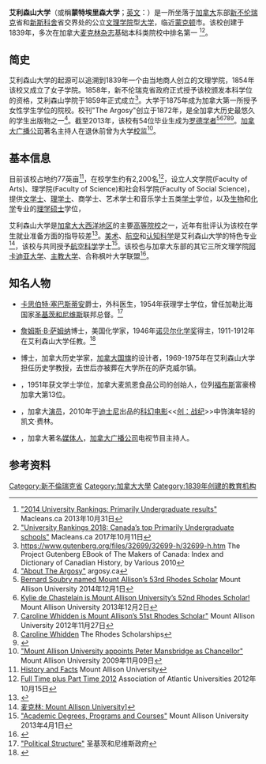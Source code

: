 {{Infobox University
| name         = 艾莉森山大学<br>Mount Allison University
| latin_name   = Universitatis Montis Allisoniani
| image   = [[File:MTAConvocationHall.jpg|220px]]
| image_size   = 
| caption = 艾莉森山大学会议厅
| logo         =[[File:Mount_Allison_Univ_wordmark.png|170px]]
| motto        = ''Litterae, Religio, Scientia''
| mottoeng     = Writing, Divinity, Knowledge
| established  =1839年6月
| type         = [[公立大学|公立大学]]
| endowment    = 
| staff        =
| president    = Robert Campbell
| chancellor   = Lynn Loewen
| students     = 2,350<ref name="Atlantic Universities">{{cite web|url=http://www.atlanticuniversities.ca/sites/default/files/documents/AAUFactsFiguresEnrolments/Full%20Time%202015.pdf|title=Full-time plus Part-time Enrollment|date=2012-10-15|publisher=Association of Atlantic Universities|accessdate=2012-10-15|archive-date=2016-03-05|archive-url=https://web.archive.org/web/20160305001733/http://www.atlanticuniversities.ca/sites/default/files/documents/AAUFactsFiguresEnrolments/Full%20Time%202015.pdf|dead-url=no}}</ref>
| undergrad    = 2,333
| postgrad     = 17
| faculty      = 129
| city         = 
| state        = [[新不伦瑞克|新不伦瑞克]]
| country      = {{CAN}}
| coor         = {{coord|45|53|55|N|64|22|25|W|region:CA_type:edu|display=inline,title}}
| campus       = 
| colours      = 石榴色 {{color box|#660000}} 和 [[金色|金色]] {{color box|#F2EB16}}
| athletics    = 
| affiliation  = 
| affiliations = 
| nickname     = Mounties, MtA
| website      = {{url|http://www.mta.ca}}
}}
'''艾利森山大学'''（或稱'''蒙特埃里森大学'''；[[英文|英文]]：'''{{lang|en|Mount Allison University}}'''）是一所坐落于[[加拿大|加拿大]]东部[[新不伦瑞克|新不伦瑞克]]省和[[新斯科舍|新斯科舍]]省交界处{{tsl|en|Sackville, New Brunswick|萨克威尔镇}}的公立[[文理学院|文理学院]]型[[大学|大学]]，临近[[蒙克顿|蒙克顿]]市。该校创建于1839年，多次在加拿大[[麦克林|麦克林杂志]]基础本科类院校中排名第一 <ref>[http://oncampus.macleans.ca/education/2013/10/31/2014-university-rankings-primarily-undergraduate-results/ "2014 University Rankings: Primarily Undergraduate results"] {{Wayback|url=http://oncampus.macleans.ca/education/2013/10/31/2014-university-rankings-primarily-undergraduate-results/ |date=20140209091131 }}  Macleans.ca 2013年10月31日</ref><ref>[http://www.macleans.ca/education/university-rankings/primarily-undergraduate-universities/ "University Rankings 2018: Canada’s top Primarily Undergraduate schools"] {{Wayback|url=http://www.macleans.ca/education/university-rankings/primarily-undergraduate-universities/ |date=20191102053227 }} Macleans.ca 2017年10月11日</ref>。

== 简史 ==
艾利森山大学的起源可以追溯到1839年一个由当地商人{{tsl|en|Charles Frederick Allison|查尔斯·艾利森}}创立的文理学院，1854年该校又成立了女子学院。1858年，新不伦瑞克省政府正式授予该校颁发本科学位的资格，艾利森山学院于1859年正式成立<ref name="gutenberg.org">https://www.gutenberg.org/files/32699/32699-h/32699-h.htm {{Wayback|url=https://www.gutenberg.org/files/32699/32699-h/32699-h.htm |date=20160303215607 }} The Project Gutenberg EBook of The Makers of Canada: Index and Dictionary of Canadian History, by Various 2010</ref>。大学于1875年成为加拿大第一所授予女性学生学位的院校。校刊"The Argosy"创立于1872年，是全加拿大历史最悠久的学生出版物之一<ref>[http://argosy.ca/about-argosy "About The Argosy"] {{webarchive|url=https://web.archive.org/web/20131104235613/http://argosy.ca/about-argosy |date=2013-11-04 }} argosy.ca </ref>。截至2013年，该校有54位毕业生成为[[罗德学者|罗德学者]]<ref>[http://www.mta.ca/Community/News/2014/December_2014/Bernard_Soubry_named_Mount_Allison%E2%80%99s_53rd_Rhodes_Scholar/   Bernard Soubry named Mount Allison’s 53rd Rhodes Scholar] {{Wayback|url=http://www.mta.ca/Community/News/2014/December_2014/Bernard_Soubry_named_Mount_Allison%E2%80%99s_53rd_Rhodes_Scholar/ |date=20190614172136 }} Mount Allison University 2014年12月1日</ref><ref>[http://www.mta.ca/Community/News/2013/December/Kylie_de_Chastelain_is_Mount_Allison_University%E2%80%99s_52nd_Rhodes_Scholar!/  Kylie de Chastelain is Mount Allison University’s 52nd Rhodes Scholar!] {{Wayback|url=http://www.mta.ca/Community/News/2013/December/Kylie_de_Chastelain_is_Mount_Allison_University%E2%80%99s_52nd_Rhodes_Scholar!/ |date=20190630044340 }} Mount Allison University 2013年12月2日</ref><ref>[http://www.mta.ca/news/index.php?id=4004 Caroline Whidden is Mount Allison’s 51st Rhodes Scholar"] {{webarchive|url=https://web.archive.org/web/20130408165743/http://www.mta.ca/news/index.php?id=4004 |date=2013-04-08 }} Mount Allison University 2012年11月27日 </ref><ref>[http://www.rhodeshouse.ox.ac.uk/rhodes-scholars-elect-class-of-2013/caroline-whidden Caroline Whidden] {{webarchive|url=https://web.archive.org/web/20131029204405/http://www.rhodeshouse.ox.ac.uk/rhodes-scholars-elect-class-of-2013/caroline-whidden |date=2013-10-29 }} The Rhodes Scholarships </ref><ref>{{Cite web |url=https://mta.ca/Community/News/2017/November/Colin_Robertson_is_Mount_Allison%E2%80%99s_54th_Rhodes_Scholar/ |title="Colin Robertson is Mount Allison's 54th Rhodes Scholar" |access-date=2022-03-26 |archive-date=2019-06-12 |archive-url=https://web.archive.org/web/20190612144716/https://mta.ca/Community/News/2017/November/Colin_Robertson_is_Mount_Allison%E2%80%99s_54th_Rhodes_Scholar/ |dead-url=no }}</ref>。[[加拿大广播公司|加拿大广播公司]]著名主持人{{tsl|en|Peter Mansbridge|彼得·曼斯布里奇}}在退休前曾为大学[[校监|校监]]<ref>[http://www.mta.ca/news/index.php?id=2208 "Mount Allison University appoints Peter Mansbridge as Chancellor"] {{webarchive|url=https://web.archive.org/web/20130606140840/http://www.mta.ca/news/index.php?id=2208 |date=2013-06-06 }} Mount Allison University 2009年11月09日 </ref>。

== 基本信息 ==
目前该校占地约77英亩<ref>[http://www.mta.ca/apply-www/whymta/history.html  History and Facts] {{webarchive|url=https://archive.is/20131116054319/http://www.mta.ca/apply-www/whymta/history.html |date=2013-11-16 }} Mount Allison University</ref>，在校学生约有2,200名<ref>[http://www.atlanticuniversities.ca/system/files/documents/AAUFactsFiguresEnrolments/Full%20Time%20plus%20Part%20Time%202012.pdf  Full Time plus Part Time 2012] {{webarchive|url=https://web.archive.org/web/20130430111806/http://www.atlanticuniversities.ca/system/files/documents/AAUFactsFiguresEnrolments/Full%20Time%20plus%20Part%20Time%202012.pdf |date=2013-04-30 }} Association of Atlantic Universities  2012年10月15日</ref>，设立人文学院(Faculty of Arts)、理学院(Faculty of Science)和社会科学院(Faculty of Social Science)，提供[[文学士|文学士]]、[[理学士|理学士]]、商学士、艺术学士和音乐学士五类[[学士|学士]]学位，以及[[生物|生物]]和[[化学|化学]]专业的[[理学硕士|理学硕士]]学位，

艾利森山大学是[[加拿大大西洋地区|加拿大大西洋地区]]的主要[[高等院校|高等院校]]之一，近年{{When|time=20201012}}有批评认为该校在学生就业准备方面的指导较差<ref>{{Cite web |url=http://www.theglobeandmail.com/news/national/education/canadian-university-report/canadian-university-report-2013-career-preparation---co-op-internship-and-other-work-related-opportunities/article4631565/ |title=加拿大环球邮报: Canadian University Report 2013: Career Preparation - Co-op, internship and other work-related opportunities |access-date=2016-11-28 |archive-date=2016-11-28 |archive-url=https://web.archive.org/web/20161128135901/http://www.theglobeandmail.com/news/national/education/canadian-university-report/canadian-university-report-2013-career-preparation---co-op-internship-and-other-work-related-opportunities/article4631565/ |dead-url=no }}</ref>。[[美术|美术]]、[[航空|航空]]和[[认知科学|认知科学]]是艾利森山大学的特色专业<ref>[http://www.macleans.ca/schools/mount-allison-university/ {{Wayback|url=http://www.macleans.ca/schools/mount-allison-university/ |date=20210404190108 }} 麦克林: Mount Allison University]]</ref>，该校与{{tsl|en|Moncton Flight College|蒙克顿飞行学院}}共同授予[[航空科学|航空科学]]学士<ref>[http://www.mta.ca/academic_calendar/part3.html "Academic Degrees, Programs and Courses"] {{Wayback|url=http://www.mta.ca/academic_calendar/part3.html |date=20210414081548 }} Mount Allison University 2013年4月1日</ref>。该校也与加拿大东部的其它三所文理学院[[阿卡迪亚大学|阿卡迪亚大学]]、[[主教大学|主教大学]]、{{le|圣弗朗西斯·格扎维埃大学|St. Francis Xavier University}}合称枫叶大学联盟<ref>{{Cite web |url=http://mapleleague.ca/ |title=枫叶大学联盟官网 |access-date=2022-03-26 |archive-date=2021-02-25 |archive-url=https://web.archive.org/web/20210225195221/http://mapleleague.ca/ |dead-url=no }}</ref>。

== 知名人物 ==
*[[卡思伯特·塞巴斯蒂安|卡思伯特·塞巴斯蒂安]]爵士，外科医生，1954年获理学士学位，曾任加勒比海国家[[圣基茨和尼维斯|圣基茨和尼维斯]]联邦总督。<ref>[http://www.gov.kn/our-political-structure "Political Structure"] {{webarchive|url=https://web.archive.org/web/20121008005638/http://www.gov.kn/our-political-structure |date=2012-10-08 }} 圣基茨和尼维斯政府</ref>

*[[詹姆斯·B·萨姆纳|詹姆斯·B·萨姆纳]]博士，美国化学家，1946年[[诺贝尔化学奖|诺贝尔化学奖]]得主，1911-1912年在艾利森山大学任教。<ref>{{cite web|title=James B. Sumner - Biographical|url=http://www.nobelprize.org/nobel_prizes/chemistry/laureates/1946/sumner-bio.html|access-date=2016-04-09|archive-date=2018-06-23|archive-url=https://web.archive.org/web/20180623194016/https://www.nobelprize.org/nobel_prizes/chemistry/laureates/1946/sumner-bio.html|dead-url=no}}</ref>

*{{tsl|en|George Stanley|乔治·斯坦利}}博士，加拿大历史学家，[[加拿大国旗|加拿大国旗]]的设计者，1969-1975年在艾利森山大学担任历史学教授，去世后亦被葬在大学所在的萨克威尔镇。

*{{tsl|en|Wallace McCain|华莱士·麦凯恩}}，1951年获文学士学位，加拿大麦凯恩食品公司的创始人，位列[[福布斯|福布斯]]富豪榜加拿大第13位。

*{{tsl|en|John Reardon|约翰·瑞尔顿}}，加拿大[[演员|演员]]，2010年于[[迪士尼|迪士尼]]出品的[[科幻电影|科幻电影]]<<[[创：战纪|创：战纪]]>>中饰演年轻的凯文·费林。

*{{tsl|en|Ian Hanomansing|伊恩·哈诺曼辛}}，加拿大著名[[媒体人|媒体人]]，[[加拿大广播公司|加拿大广播公司]]电视节目主持人。

== 参考资料 ==
<references />

{{加拿大大学}}
{{Authority control}}
[[Category:新不倫瑞克省|Category:新不倫瑞克省]]
[[Category:加拿大大學|Category:加拿大大學]]
[[Category:1839年创建的教育机构|Category:1839年创建的教育机构]]